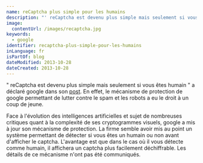 ```yaml
---
name: reCaptcha plus simple pour les humains
description: "' reCaptcha est devenu plus simple mais seulement si vous êtes humain ' a déclaré google dans son post. En effet, le mécanisme de protection de google permettant de lutter contre le spam et les robots a eu le droit à un coup de jeune."
image:
  contentUrl: /images/recaptcha.jpg
keywords:
  - google
identifier: recaptcha-plus-simple-pour-les-humains
inLanguage: fr
isPartOf: blog
dateModified: 2013-10-28
dateCreated: 2013-10-28
---
```


" reCaptcha est devenu plus simple mais seulement si vous êtes humain " a déclaré google dans son [post](https://security.googleblog.com/2013/10/recaptcha-just-got-easier-but-only-if.html). En effet, le mécanisme de protection de google permettant de lutter contre le spam et les robots a eu le droit à un coup de jeune.

Face à l'évolution des intelligences artificielles et sujet de nombreuses critiques quant à la complexité de ses cryptogrammes visuels, google a mis à jour son mécanisme de protection. La firme semble avoir mis au point un système permettant de détecter si vous êtes un humain ou non avant d'afficher le captcha. L'avantage est que dans le cas où il vous détecte comme humain, il affichera un captcha plus facilement déchiffrable. Les détails de ce mécanisme n'ont pas été communiqués.
